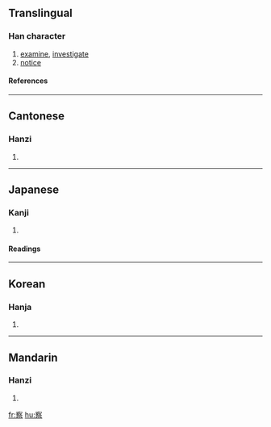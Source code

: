{{see|詧}}

==Translingual==
===Han character===
{{Han char|rn=40|rad=宀|as=11|sn=14|four=3090<sub>1</sub>|canj=十月人火 (JBOF)}}
# [[examine]], [[investigate]]
# [[notice]]
====References====
{{Han ref|kx=0290.160|dkj=07283|dj=0574.230|hdz=20948.080|uh=5BDF|ud=23519|bh=B9EE|bd=47598}}

----
==Cantonese==
===Hanzi===
{{yue-hanzi|jyut=|y=[[chaat3]]}}
# {{defn|Cantonese}}

----
==Japanese==
===Kanji===
{{ja-kanji|grade=4|rs=宀11}}
# {{defn|Japanese}} 
====Readings====
{{ja-readings|on=[[さつ]] (satsu), [[せち]] (sechi)|kun=[[しる]] (shiru), [[みる]] (miru), [[あきらか]] (akiraka)}}

----
==Korean==
===Hanja===
{{ko-hanja|hangeul=찰|rv=chal|mr=ch'al}}
# {{defn|Korean}}

----
==Mandarin==
===Hanzi===
{{cmn-hanzi|pin=[[chá]] ([[cha2]])|wg=[[ch'a2|ch'a<sup>2</sup>]]}}
# {{defn|Mandarin}}

[[fr:察]]
[[hu:察]]